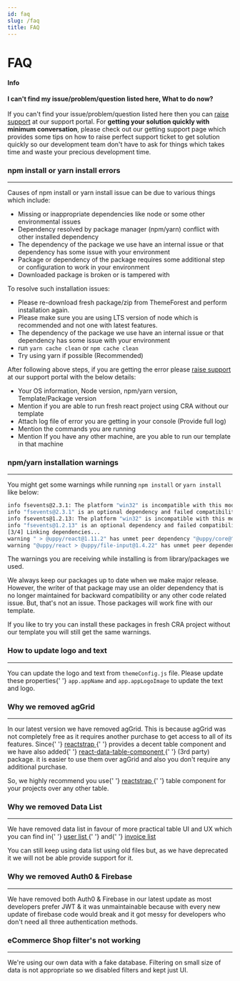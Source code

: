 ---
id: faq
slug: /faq
title: FAQ
---


# FAQ

<Alert className='my-5' color='info'>
  <h4 className='alert-heading'>Info</h4>
  <div className='alert-body'>
    <strong className='mb-2'>I can't find my issue/problem/question listed here, What to do now?</strong>
<br />
<br />
If you can't find your issue/problem/question listed here then you can <a className='alert-link' href='/docs/getting-started/getting-support'>raise support</a> at our support portal. For <strong>getting your solution quickly with minimum conversation</strong>, please check out our getting support page which provides some tips on how to raise perfect support ticket to get solution quickly so our development team don't have to ask for things which takes time and waste your precious development time.

  </div>
</Alert>

### npm install or yarn install errors

---

<p>Causes of npm install or yarn install issue can be due to various things which include:</p>
<ul className='pl-3'>
  <li>Missing or inappropriate dependencies like node or some other environmental issues</li>
  <li>Dependency resolved by package manager (npm/yarn) conflict with other installed dependency</li>
  <li>
    The dependency of the package we use have an internal issue or that dependency has some issue with your environment
  </li>
  <li>
    Package or dependency of the package requires some additional step or configuration to work in your environment
  </li>
  <li>Downloaded package is broken or is tampered with</li>
</ul>

<p>To resolve such installation issues:</p>
<ul className='pl-3'>
  <li>Please re-download fresh package/zip from ThemeForest and perform installation again.</li>
  <li>Please make sure you are using LTS version of node which is recommended and not one with latest features.</li>
  <li>
    The dependency of the package we use have an internal issue or that dependency has some issue with your environment
  </li>
  <li>
    run <code>yarn cache clean</code> or <code>npm cache clean</code>
  </li>
  <li>Try using yarn if possible (Recommended)</li>
</ul>

<p>
  After following above steps, if you are getting the error please <a href='/docs/getting-started/getting-support'>raise support</a> at our support portal with the below
  details:
</p>
<ul className='pl-3 mb-5'>
  <li>Your OS information, Node version, npm/yarn version, Template/Package version</li>
  <li>Mention if you are able to run fresh react project using CRA without our template</li>
  <li>
   Attach log file of error you are getting in your console (Provide full log)

  </li>
  <li>
   Mention the commands you are running

  </li>
  <li>Mention If you have any other machine, are you able to run our template in that machine
</li>
</ul>

### npm/yarn installation warnings

---

<p>
  You might get some warnings while running <code>npm install</code> or <code>yarn install</code> like below:
</p>

```bash
info fsevents@2.3.1: The platform "win32" is incompatible with this module.
info "fsevents@2.3.1" is an optional dependency and failed compatibility check. Excluding it from installation.
info fsevents@1.2.13: The platform "win32" is incompatible with this module.
info "fsevents@1.2.13" is an optional dependency and failed compatibility check. Excluding it from installation.
[3/4] Linking dependencies...
warning " > @uppy/react@1.11.2" has unmet peer dependency "@uppy/core@^1.0.0".
warning "@uppy/react > @uppy/file-input@1.4.22" has unmet peer dependency "@uppy/core@^1.0.0".
```

<p>The warnings you are receiving while installing is from library/packages we used.</p>

<p>
  We always keep our packages up to date when we make major release. However, the writer of that package may use an
  older dependency that is no longer maintained for backward compatibility or any other code related issue. But, that's
  not an issue. Those packages will work fine with our template.
</p>

<p className='mb-5'>
  If you like to try you can install these packages in fresh CRA project without our template you will still get the
  same warnings.
</p>

### How to update logo and text

---

<p className='mb-5'>
  You can update the logo and text from <code>themeConfig.js</code> file. Please update these properties{' '}
  <code>app.appName</code> and <code>app.appLogoImage</code> to update the text and logo.
</p>

### Why we removed agGrid

---

<p>
  In our latest version we have removed agGrid. This is because agGrid was not completely free as it requires another
  purchase to get access to all of its features. Since{' '}
  <a href='https://reactstrap.github.io/components/tables/' target='_blank'>
    reactstrap
  </a>{' '}
  provides a decent table component and we have also added{' '}
  <a href='https://github.com/jbetancur/react-data-table-component' target='_blank'>
    react-data-table-component
  </a>{' '}
  (3rd party) package. it is easier to use them over agGrid and also you don't require any additional purchase.
</p>

<p className='mb-5'>
  So, we highly recommend you use{' '}
  <a href='https://reactstrap.github.io/components/tables/' target='_blank'>
    reactstrap
  </a>{' '}
  table component for your projects over any other table.
</p>

### Why we removed Data List

---

<p>
  We have removed data list in favour of more practical table UI and UX which you can find in{' '}
  <a href='https://pixinvent.com/demo/vuexy-react-admin-dashboard-template/demo-1/apps/user/list' target='_blank'>
    user list
  </a>{' '}
  and{' '}
  <a href='https://pixinvent.com/demo/vuexy-react-admin-dashboard-template/demo-1/apps/invoice/list' target='_blank'>
    invoice list
  </a>
</p>

<p className='mb-5'>
  You can still keep using data list using old files but, as we have deprecated it we will not be able provide support
  for it.
</p>

### Why we removed Auth0 & Firebase

---

<p>
  We have removed both Auth0 & Firebase in our latest update as most developers prefer JWT & it was unmaintainable
  because with every new update of firebase code would break and it got messy for developers who don't need all three
  authentication methods.
</p>

### eCommerce Shop filter's not working

---

<p>
  We're using our own data with a fake database. Filtering on small size of data is not appropriate so we disabled
  filters and kept just UI.
</p>
